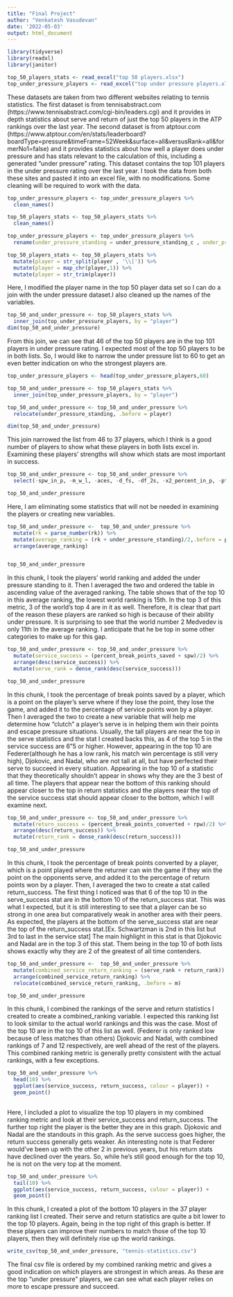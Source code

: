 ---
title: "Final Project"
author: "Venkatesh Vasudevan"
date: '2022-05-03'
output: html_document
---

```{r setup, include=FALSE}
library(tidyverse)
library(readxl)
library(janitor)
```

```{r datasets}
top_50_players_stats <- read_excel("top 50 players.xlsx")
top_under_pressure_players <- read_excel("top under pressure players.xlsx")
```

These datasets are taken from two different websites relating to tennis statistics. 
The first dataset is from tennisabstract.com (https://www.tennisabstract.com/cgi-bin/leaders.cgi) and it provides in depth statistics about serve and return of just the top 50 players in the ATP rankings over the last year. 
The second dataset is from atptour.com (https://www.atptour.com/en/stats/leaderboard?boardType=pressure&timeFrame=52Week&surface=all&versusRank=all&formerNo1=false) and it provides statistics about how well a player does under pressure and has stats relevant to the calculation of this, including a generated "under pressure" rating. 
This dataset contains the top 101 players in the under pressure rating over the last year. 
I took the data from both these sites and pasted it into an excel file, with no modifications. 
Some cleaning will be required to work with the data.  

```{r clean dataset}
top_under_pressure_players <- top_under_pressure_players %>%
  clean_names()

top_50_players_stats <- top_50_players_stats %>%
  clean_names()

top_under_pressure_players <- top_under_pressure_players %>%
  rename(under_pressure_standing = under_pressure_standing_c , under_pressure_rating = under_pressure_rating_c)

top_50_players_stats <- top_50_players_stats %>%
  mutate(player = str_split(player , '\\[')) %>%
  mutate(player = map_chr(player,1)) %>%
  mutate(player = str_trim(player))
```
Here, I modified the player name in the top 50 player data set so I can do a join with the under pressure dataset.I also cleaned up the names of the variables.

```{r entire dataset join}
top_50_and_under_pressure <- top_50_players_stats %>%
  inner_join(top_under_pressure_players, by = "player")
dim(top_50_and_under_pressure)
```
From this join, we can see that 46 of the top 50 players are in the top 101 players in under pressure rating. I expected most of the top 50 players to be in both lists. So, I would like to narrow the under pressure list to 60 to get an even better indication on who the strongest players are.

```{r shortened dataset join }
top_under_pressure_players <- head(top_under_pressure_players,60)

top_50_and_under_pressure <- top_50_players_stats %>%
  inner_join(top_under_pressure_players, by = "player")

top_50_and_under_pressure <- top_50_and_under_pressure %>%
  relocate(under_pressure_standing, .before = player)

dim(top_50_and_under_pressure)
```

This join narrowed the list from 46 to 37 players, which I think is a good number of players to show what these players in both lists excel in. Examining these players' strengths will show which stats are most important in success. 

```{r eliminate some variables}
top_50_and_under_pressure <- top_50_and_under_pressure %>%
  select(-spw_in_p, -m_w_l, -aces, -d_fs, -df_2s, -x2_percent_in_p, -pts_sg, -pts_l_sg, -rpw_in_p, -v_df_percent,     -ace_percent, -df_percent, -x1st_in, -x1st_percent, -x2nd_percent, -hld_percent, -v_ace_percent, -v1st_percent, -v2nd_percent, -brk_percent)

top_50_and_under_pressure
```

Here, I am eliminating some statistics that will not be needed in examining the players or creating new variables.

```{r average ranking variable}
top_50_and_under_pressure <-  top_50_and_under_pressure %>%
  mutate(rk = parse_number(rk)) %>%
  mutate(average_ranking = (rk + under_pressure_standing)/2,.before = player) %>%
  arrange(average_ranking)


top_50_and_under_pressure

```
In this chunk, I took the players' world ranking and added the under pressure standing to it. 
Then I averaged the two and ordered the table in ascending value of the averaged ranking. 
The table shows that of the top 10 in this average ranking, the lowest world ranking is 15th.
In the top 3 of this metric, 3 of the world's top 4 are in it as well. 
Therefore, it is clear that part of the reason these players are ranked so high is because of their ability under pressure. 
It is surprising to see that the world number 2 Medvedev is only 11th in the average ranking. 
I anticipate that he be top in some other categories to make up for this gap.

```{r pts saved}
top_50_and_under_pressure <- top_50_and_under_pressure %>%
  mutate(service_success = (percent_break_points_saved + spw)/2) %>%
  arrange(desc(service_success)) %>%
  mutate(serve_rank = dense_rank(desc(service_success)))

top_50_and_under_pressure
```
In this chunk, I took the percentage of break points saved by a player, which is a point on the player's serve where if they lose the point, they lose the game, and added it to the percentage of service points won by a player. 
Then I averaged the two to create a new variable that will help me determine how "clutch" a player's serve is in helping them win their points and escape pressure situations. 
Usually, the tall players are near the top in the serve statistics and the stat I created backs this, as 4 of the top 5 in the service success are 6"5 or higher. However, appearing in the top 10 are Federer(although he has a low rank, his match win percentage is still very high), Djokovic, and Nadal, who are not tall at all, but have perfected their serve to succeed in every situation. 
Appearing in the top 10 of a statistic that they theoretically shouldn't appear in shows why they are the 3 best of all time. 
The players that appear near the bottom of this ranking should appear closer to the top in return statistics and the players near the top of the service success stat should appear closer to the bottom, which I will examine next.

```{r return stat}
top_50_and_under_pressure <- top_50_and_under_pressure %>%
  mutate(return_success = (percent_break_points_converted + rpw)/2) %>%
  arrange(desc(return_success)) %>%
  mutate(return_rank = dense_rank(desc(return_success)))

top_50_and_under_pressure
```
In this chunk, I took the percentage of break points converted by a player, which is a point played where the returner can win the game if they win the point on the opponents serve, and added it to the percentage of return points won by a player. 
Then, I averaged the two to create a stat called return_success. The first thing I noticed was that 6 of the top 10 in the serve_success stat are in the bottom 10 of the return_success stat. 
This was what I expected, but it is still interesting to see that a player can be so strong in one area but comparatively weak in another area with their peers. 
As expected, the players at the bottom of the serve_success stat are near the top of the return_success stat.[Ex. Schwartzman is 2nd in this list but 3rd to last in the service stat] 
The main highlight in this stat is that Djokovic and Nadal are in the top 3 of this stat. 
Them being in the top 10 of both lists shows exactly why they are 2 of the greatest of all time contenders.

```{r}
top_50_and_under_pressure <-  top_50_and_under_pressure %>%
  mutate(combined_service_return_ranking = (serve_rank + return_rank)) %>%
  arrange(combined_service_return_ranking) %>%
  relocate(combined_service_return_ranking, .before = m)

top_50_and_under_pressure
```
In this chunk, I combined the rankings of the serve and return statistics I created to create a combined_ranking variable. 
I expected this ranking list to look similar to the actual world rankings and this was the case. Most of the top 10 are in the top 10 of this list as well. (Federer is only ranked low because of less matches than others) 
Djokovic and Nadal, with combined rankings of 7 and 12 respectively, are well ahead of the rest of the players. 
This combined ranking metric is generally pretty consistent with the actual rankings, with a few exceptions.

```{r plot top 10}
top_50_and_under_pressure %>%
  head(10) %>%
  ggplot(aes(service_success, return_success, colour = player)) +
  geom_point()
   
```

Here, I included a plot to visualize the top 10 players in my combined ranking metric and look at their service_success and return_success. 
The further top right the player is the better they are in this graph. 
Djokovic and Nadal are the standouts in this graph. 
As the serve success goes higher, the return success generally gets weaker. 
An interesting note is that Federer would've been up with the other 2 in previous years, but his return stats have declined over the years. 
So, while he's still good enough for the top 10, he is not on the very top at the moment.

```{r plot bottom 10}
top_50_and_under_pressure %>%
  tail(10) %>%
  ggplot(aes(service_success, return_success, colour = player)) +
  geom_point()

```

In this chunk, I created a plot of the bottom 10 players in the 37 player ranking list I created. 
Their serve and return statistics are quite a bit lower to the top 10 players. 
Again, being in the top right of this graph is better. 
If these players can improve their numbers to match those of the top 10 players, then they will definitely rise up the world rankings.

```{r write to csv}
write_csv(top_50_and_under_pressure, "tennis-statistics.csv")
```

The final csv file is ordered by my combined ranking metric and gives a good indication on which players are strongest in which areas. As these are the top "under pressure" players, we can see what each player relies on more to escape pressure and succeed.

